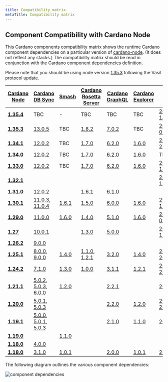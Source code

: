 ```yaml
---
title: Compatibility matrix
metaTitle: Compatibility matrix
---
```


## Component Compatibility with Cardano Node

This Cardano components compatibility matrix shows the runtime Cardano component dependencies on a particular version of [cardano-node](https://github.com/input-output-hk/cardano-node/releases). (It does not reflect any stacks.) The compatibility matrix should be read in conjunction with the Cardano component dependencies definition.

Please note that you should be using node version [1.35.3](https://github.com/input-output-hk/cardano-node/releases/tag/1.35.3) following the Vasil protocol update.


| [Cardano Node](https://github.com/input-output-hk/cardano-node/releases) | [Cardano DB Sync](https://github.com/input-output-hk/cardano-db-sync/releases) | [Smash](https://github.com/input-output-hk/smash/releases) | [Cardano Rosetta Server](https://github.com/input-output-hk/cardano-rosetta/releases) | [Cardano GraphQL](https://github.com/input-output-hk/cardano-graphql/releases) | [Cardano Explorer](https://github.com/input-output-hk/cardano-explorer-app/releases) | [Cardano Wallet](https://github.com/input-output-hk/cardano-wallet/releases) | 
|---|---|---|---|---|---|---|
| __[1.35.4](https://github.com/input-output-hk/cardano-node/releases/tag/1.35.4)__ |TBC|-|TBC|TBC|TBC|[2022-12-14](https://github.com/input-output-hk/cardano-wallet/releases/tag/v2022-12-14)|
| __[1.35.3](https://github.com/input-output-hk/cardano-node/releases/tag/1.35.3)__ |[13.0.5](https://github.com/input-output-hk/cardano-db-sync/releases/tag/13.0.5)|TBC|[1.8.2](https://github.com/input-output-hk/cardano-rosetta/releases/tag/1.8.2)|[7.0.2](https://github.com/input-output-hk/cardano-graphql/releases/tag/7.0.2)|TBC|[2022-10-06](https://github.com/input-output-hk/cardano-wallet/releases/tag/v2022-10-06)|
| __[1.34.1](https://github.com/input-output-hk/cardano-node/releases/tag/1.34.1)__ |[12.0.2](https://github.com/input-output-hk/cardano-db-sync/releases/tag/12.0.2)|TBC|[1.7.0](https://github.com/input-output-hk/cardano-rosetta/releases/tag/1.7.0)|[6.2.0](https://github.com/input-output-hk/cardano-graphql/releases/tag/6.2.0)|[1.6.0](https://github.com/input-output-hk/cardano-explorer-app/releases/tag/1.6.0)|[2022-05-27](https://github.com/input-output-hk/cardano-wallet/releases/tag/v2022-05-27)|
| __[1.34.0](https://github.com/input-output-hk/cardano-node/releases/tag/1.34.0)__ |[12.0.2](https://github.com/input-output-hk/cardano-db-sync/releases/tag/12.0.2)|TBC|[1.7.0](https://github.com/input-output-hk/cardano-rosetta/releases/tag/1.7.0)|[6.2.0](https://github.com/input-output-hk/cardano-graphql/releases/tag/6.2.0)|[1.6.0](https://github.com/input-output-hk/cardano-explorer-app/releases/tag/1.6.0)|TBC|
| __[1.33.0](https://github.com/input-output-hk/cardano-node/releases/tag/1.33.0)__ |[12.0.2](https://github.com/input-output-hk/cardano-db-sync/releases/tag/12.0.2)|TBC|[1.7.0](https://github.com/input-output-hk/cardano-rosetta/releases/tag/1.7.0)|[6.2.0](https://github.com/input-output-hk/cardano-graphql/releases/tag/6.2.0)|[1.6.0](https://github.com/input-output-hk/cardano-explorer-app/releases/tag/1.6.0)|[2022-01-18](https://github.com/input-output-hk/cardano-wallet/releases/tag/v2022-01-18)|
| __[1.32.1](https://github.com/input-output-hk/cardano-node/releases/tag/1.32.1)__ ||||||[2021-12-15](https://github.com/input-output-hk/cardano-wallet/releases/tag/v2021-12-15)|
| __[1.31.0](https://github.com/input-output-hk/cardano-node/releases/tag/1.31.0)__ |[12.0.2](https://github.com/input-output-hk/cardano-db-sync/releases/tag/12.0.2)||[1.6.1](https://github.com/input-output-hk/cardano-rosetta/releases/tag/1.6.1)|[6.1.0](https://github.com/input-output-hk/cardano-graphql/releases/tag/6.1.0)|||
| __[1.30.1](https://github.com/input-output-hk/cardano-node/releases/tag/1.30.1)__ |[11.0.3](https://github.com/input-output-hk/cardano-db-sync/releases/tag/11.0.3), [11.0.4](https://github.com/input-output-hk/cardano-db-sync/releases/tag/11.0.4)|[1.6.1](https://github.com/input-output-hk/smash/releases/tag/1.6.1)|[1.5.0](https://github.com/input-output-hk/cardano-rosetta/releases/tag/1.5.0)|[6.0.0](https://github.com/input-output-hk/cardano-graphql/releases/tag/6.0.0)|[1.6.0](https://github.com/input-output-hk/cardano-explorer-app/releases/tag/1.6.0) |[2021-11-11 ](https://github.com/input-output-hk/cardano-wallet/releases/tag/v2021-11-11)|****
| __[1.29.0](https://github.com/input-output-hk/cardano-node/releases/tag/1.29.0)__ |[11.0.0](https://github.com/input-output-hk/cardano-db-sync/releases/tag/11.0.0)|[1.6.0](https://github.com/input-output-hk/smash/releases/tag/1.6.0)|[1.4.0](https://github.com/input-output-hk/cardano-rosetta/releases/tag/1.4.0)| [5.1.0](https://github.com/input-output-hk/cardano-graphql/releases/tag/5.1.0)|[1.6.0](https://github.com/input-output-hk/cardano-explorer-app/releases/tag/1.6.0) |[2021-09-09](https://github.com/input-output-hk/cardano-wallet/releases/tag/v2021-09-09)|
| __[1.27](https://github.com/input-output-hk/cardano-node/releases/tag/1.27.0)__ |[10.0.1](https://github.com/input-output-hk/cardano-db-sync/releases/tag/10.0.1) | |[1.3.0](https://github.com/input-output-hk/cardano-rosetta/releases/tag/1.3.0)|[5.0.0](https://github.com/input-output-hk/cardano-graphql/releases/tag/5.0.0) | |[2021-06-11](https://github.com/input-output-hk/cardano-wallet/releases/tag/v2021-06-11) |
| __[1.26.2](https://github.com/input-output-hk/cardano-node/releases/tag/1.26.2)__ | [9.0.0](https://github.com/input-output-hk/cardano-db-sync/releases/tag/9.0.0)  | | | | | |
| __[1.25.1](https://github.com/input-output-hk/cardano-node/releases/tag/1.25.1)__ | [8.0.0](https://github.com/input-output-hk/cardano-db-sync/releases/tag/8.0.0), [9.0.0](https://github.com/input-output-hk/cardano-db-sync/releases/tag/9.0.0)  | [1.4.0](https://github.com/input-output-hk/smash/releases/tag/v1.4.0) | [1.1.0](https://github.com/input-output-hk/cardano-rosetta/releases/tag/1.1.0), [1.2.1](https://github.com/input-output-hk/cardano-rosetta/releases/tag/1.2.1) |  [3.2.0](https://github.com/input-output-hk/cardano-graphql/releases/tag/3.2.0) | [1.4.0](https://github.com/input-output-hk/cardano-explorer-app/releases/tag/1.4.0) | [2021.02.12](https://github.com/input-output-hk/cardano-wallet/releases/tag/v2021-02-12), [2021.02.15](https://github.com/input-output-hk/cardano-wallet/releases/tag/v2021-02-15) |
| __[1.24.2](https://github.com/input-output-hk/cardano-node/releases/tag/1.24.2)__ | [7.1.0](https://github.com/input-output-hk/cardano-db-sync/releases/tag/7.1.0)  | [1.3.0](https://github.com/input-output-hk/smash/releases/tag/1.3.0) |  [1.0.0](https://github.com/input-output-hk/cardano-rosetta/releases/tag/1.0.0) | [3.1.1](https://github.com/input-output-hk/cardano-graphql/releases/tag/3.1.1)  | [1.2.1](https://github.com/input-output-hk/cardano-explorer-app/releases/tag/1.2.1) | [2020.12.21](https://github.com/input-output-hk/cardano-wallet/releases/tag/v2020-12-21), [2020.01.12](https://github.com/input-output-hk/cardano-wallet/releases/tag/v2021-01-12) |
| __[1.21.1](https://github.com/input-output-hk/cardano-node/releases/tag/1.21.1)__ | [5.0.2](https://github.com/input-output-hk/cardano-db-sync/releases/tag/5.0.2), [5.0.3](https://github.com/input-output-hk/cardano-db-sync/releases/tag/5.0.3), [6.0.0](https://github.com/input-output-hk/cardano-db-sync/releases/tag/6.0.0)  | [1.2.0](https://github.com/input-output-hk/smash/releases/tag/1.2.0)  |   | [2.2.1](https://github.com/input-output-hk/cardano-graphql/releases/tag/2.2.1)  |  | [2020.10.13](https://github.com/input-output-hk/cardano-wallet/releases/tag/v2020-10-13) |
| __[1.20.0](https://github.com/input-output-hk/cardano-node/releases/tag/1.20.0)__ | [5.0.1](https://github.com/input-output-hk/cardano-db-sync/releases/tag/5.0.1),  [5.0.3](https://github.com/input-output-hk/cardano-db-sync/releases/tag/5.0.3)  |   |   | [2.2.0](https://github.com/input-output-hk/cardano-graphql/releases/tag/2.2.0)  | [1.2.0](https://github.com/input-output-hk/cardano-explorer-app/releases/tag/1.2.0) | [2020.9.22](https://github.com/input-output-hk/cardano-wallet/releases/tag/v2020-09-22), [2020.9.30](https://github.com/input-output-hk/cardano-wallet/releases/tag/v2020-09-30) |
| __[1.19.1](https://github.com/input-output-hk/cardano-node/releases/tag/1.19.1)__ | [5.0.0](https://github.com/input-output-hk/cardano-db-sync/releases/tag/5.0.0), [5.0.1](https://github.com/input-output-hk/cardano-db-sync/releases/tag/5.0.1), [5.0.3](https://github.com/input-output-hk/cardano-db-sync/releases/tag/5.0.3)  |   |   | [2.1.0](https://github.com/input-output-hk/cardano-graphql/releases/tag/2.1.0) |  [1.1.0](https://github.com/input-output-hk/cardano-explorer-app/releases/tag/1.1.0)  | [2020.9.11](https://github.com/input-output-hk/cardano-wallet/releases/tag/v2020-09-11) |
| __[1.19.0](https://github.com/input-output-hk/cardano-node/releases/tag/1.19.0)__ |  []() | [1.1.0](https://github.com/input-output-hk/smash/releases/tag/1.1.0)  |   |   |  |  |
| __[1.18.0](https://github.com/input-output-hk/cardano-node/releases/tag/1.18.0)__ |  [4.0.0](https://github.com/input-output-hk/cardano-db-sync/releases/tag/4.0.0) | []()  |   |   |  |  |
| __[1.18.0](https://github.com/input-output-hk/cardano-node/releases/tag/1.18.0)__ |  [3.1.0](https://github.com/input-output-hk/cardano-db-sync/releases/tag/3.1.0) |[1.0.1](https://github.com/input-output-hk/smash/releases/tag/1.0.1)  | | [2.0.0](https://github.com/input-output-hk/cardano-graphql/releases/tag/2.0.0)  |  [1.0.1](https://github.com/input-output-hk/cardano-explorer-app/releases/tag/1.0.1)  | [2020.8.3](https://github.com/input-output-hk/cardano-wallet/releases/tag/v2020-08-03) |


The following diagram outlines the various component dependencies:

![component dependencies](Cardano_component_dependencies.png)






